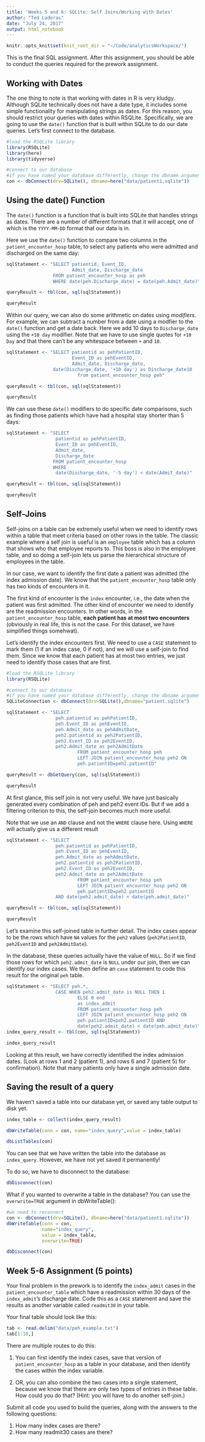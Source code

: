 ```yaml
---
title: 'Weeks 5 and 6: SQLite: Self Joins/Working with Dates'
author: "Ted Laderas"
date: "July 24, 2017"
output: html_notebook
---
```


```r
knitr::opts_knit$set(knit_root_dir = "~/Code/analyticsWorkspace/")
```


This is the final SQL assignment. After this assignment, you should be able to conduct the queries required for the prework assignment.

## Working with Dates

The one thing to note is that working with dates in R is very kludgy. Although SQLite technically does not have a date type, it includes some simple functionality for manipulating strings as dates. For this reason, you should restrict your queries with dates within RSQLite. Specifically, we are going to use the `date()` function that is built within SQLite to do our date queries. Let's first connect to the database.

```r
#load the RSQLite library
library(RSQLite)
library(here)
library(tidyverse)

#connect to our database
#if you have named your database differently, change the dbname argument
con <- dbConnect(drv=SQLite(), dbname=here("data/patient1.sqlite"))
```

## Using the date() Function

The `date()` function is a function that is built into SQLite that handles strings as dates. There are a number of different formats that it will accept, one of which is the `YYYY-MM-DD` format that our data is in.

Here we use the `date()` function to compare two columns in the `patient_encounter_hosp` table, to select any patients who were admitted and discharged on the same day:

```r
sqlStatement <- "SELECT patientid, Event_ID, 
                        Admit_date, Discharge_date
                 FROM patient_encounter_hosp as peh 
                 WHERE date(peh.Discharge_date) = date(peh.Admit_date)" 

queryResult <- tbl(con, sql(sqlStatement))

queryResult

```

Within our query, we can also do some arithmetic on dates using *modifiers*. For example, we can subtract a number from a date using a modfier to the `date()` function and get a date back. Here we add 10 days to `Discharge_date` using the `+10 day` modifier. Note that we have to use single quotes for `+10 Day` and that there can't be any whitespace between `+` and `10`.

```r
sqlStatement <- "SELECT patientid as pehPatientID, 
                        Event_ID as pehEventID, 
                        Admit_date, Discharge_date,
                 date(Discharge_date, '+10 day') as Discharge_date10
                          from patient_encounter_hosp peh" 

queryResult <- tbl(con, sql(sqlStatement))

queryResult

```

We can use these `date()` modifiers to do specific date comparisons, such as finding those patients which have had a hospital stay shorter than 5 days:

```r
sqlStatement <- "SELECT 
                  patientid as pehPatientID, 
                  Event_ID as pehEventID, 
                  Admit_date, 
                  Discharge_date
                 FROM patient_encounter_hosp 
                 WHERE
                  date(Discharge_date, '-5 day') < date(Admit_date)" 

queryResult <- tbl(con, sql(sqlStatement))

queryResult

```

## Self-Joins

Self-joins on a table can be extremely useful when we need to identify rows within a table that meet criteria based on other rows in the table. The classic example where a self join is useful is an `employee` table which has a column that shows who that employee reports to. This boss is also in the employee table, and so doing a self-join lets us parse the hierarchical structure of employees in the table.

In our case, we want to identify the first date a patient was admitted (the index admission date). We know that the `patient_encounter_hosp` table only has two kinds of encounters in it. 

The first kind of encounter is the `index` encounter, i.e., the date when the patient was first admitted. The other kind of encounter we need to identify are the readmission encounters. In other words, in the `patient_encounter_hosp` table, **each patient has at most two encounters** (obviously in real life, this is not the case. For this dataset, we have simplified things somehwat). 

Let's identify the index encounters first. We need to use a `CASE` statement to mark them (1 if an index case, 0 if not), and we will use a self-join to find them. Since we know that each patient has at most two entries, we just need to identify those cases that are first.

```r
#load the RSQLite library
library(RSQLite)

#connect to our database
#if you have named your database differently, change the dbname argument
SQLiteConnection <- dbConnect(drv=SQLite(),dbname="patient.sqlite")

sqlStatement <- "SELECT 
                  peh.patientid as pehPatientID, 
                  peh.Event_ID as pehEventID, 
                  peh.Admit_date as pehAdmitDate, 
                  peh2.patientid as peh2PatientID, 
                  peh2.Event_ID as peh2EventID, 
                  peh2.Admit_date as peh2AdmitDate 
                          FROM patient_encounter_hosp peh 
                          LEFT JOIN patient_encounter_hosp peh2 ON  
                          peh.patientID=peh2.patientID" 

queryResult <- dbGetQuery(con, sql(sqlStatement))

queryResult
```

At first glance, this self join is not very useful. We have just basically generated every combination of peh and peh2 event IDs. But if we add a filtering criterion to this, the self-join becomes much more useful.

Note that we use an `AND` clause and not the `WHERE` clause here. Using `WHERE` will actually give us a different result

```r
sqlStatement <- "SELECT 
                  peh.patientid as pehPatientID, 
                  peh.Event_ID as pehEventID, 
                  peh.Admit_date as pehAdmitDate, 
                  peh2.patientid as peh2PatientID, 
                  peh2.Event_ID as peh2EventID, 
                  peh2.Admit_date as peh2AdmitDate 
                          FROM patient_encounter_hosp peh 
                          LEFT JOIN patient_encounter_hosp peh2 ON  
                          peh.patientID=peh2.patientID 
                  AND date(peh2.admit_date) < date(peh.admit_date)" 

queryResult <- tbl(con, sql(sqlStatement))

queryResult
```

Let's examine this self-joined table in further detail. The index cases appear to be the rows which have `NA` values for the `peh2` values (`peh2PatientID`, `peh2EventID` and `peh2AdmitDate`).  

In the database, these queries actually have the value of `NULL`. So if we find those rows for which `peh2.admit_date` is `NULL` under our join, then we can identify our index cases. We then define an `case` statement to code this result for the original `peh` table.

```r
sqlStatement <- "SELECT peh.*, 
                  CASE WHEN peh2.admit_date is NULL THEN 1
                          ELSE 0 end 
                          as index_admit
                          FROM patient_encounter_hosp peh 
                          LEFT JOIN patient_encounter_hosp peh2 ON  
                          peh.patientID=peh2.patientID AND
                          date(peh2.admit_date) < date(peh.admit_date)"
index_query_result <- tbl(con, sql(sqlStatement))

index_query_result
```

Looking at this result, we have correctly identified the index admission dates. (Look at rows 1 and 2 (patient 1), and rows 6 and 7 (patient 5) for confirmation). Note that many patients only have a single admission date. 

## Saving the result of a query

We haven't saved a table into our database yet, or saved any table output to disk yet. 

```r
index_table <- collect(index_query_result)

dbWriteTable(conn = con, name="index_query",value = index_table)

dbListTables(con)
```

You can see that we have written the table into the database as `index_query`. However, we have not yet saved it permanently!

To do so, we have to disconnect to the database:

```r
dbDisconnect(con)
```

What if you wanted to overwrite a table in the database? You can use the `overwrite=TRUE` argument in dbWriteTable():

```r
#we need to reconnect
con <- dbConnect(drv=SQLite(), dbname=here("data/patient1.sqlite"))
dbWriteTable(conn = con, 
             name="index_query",
             value = index_table, 
             overwrite=TRUE)

dbDisconnect(con)
```

## Week 5-6 Assignment (5 points)

Your final problem in the prework is to identify the `index_admit` cases in the `patient_encounter_table` which have a readmission within 30 days of the `index_admit`'s discharge date. Code this as a `CASE` statement and save the results as another variable called `readmit30` in your table. 

Your final table should look like this:

```r
tab <- read.delim("data/peh_example.txt")
tab[1:10,]
```

There are multiple routes to do this: 

1) You can first identify the index cases, save that version of `patient_encounter_hosp` as a table in your database, and then identify the cases within the index variable. 

2) OR, you can also combine the two cases into a single statement, because we know that there are only two types of entries in these table. How could you do that? (Hint: you will have to do another self-join.)

Submit all code you used to build the queries, along with the answers to the following questions:

1) How many index cases are there?
2) How many readmit30 cases are there?
